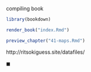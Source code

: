 compiling book

```r
library(bookdown)
```

```r
render_book("index.Rmd")
```


```r
preview_chapter("41-maps.Rmd")
```

http://ritsokiguess.site/datafiles/

\hspace*{\fill} $\blacksquare$